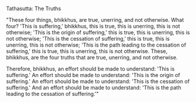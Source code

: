 Tathasutta: The Truths

"These four things, bhikkhus, are true, unerring, and not otherwise. What four? 'This is suffering,' bhikkhus, this is true, this is unerring, this is not otherwise; 'This is the origin of suffering,' this is true, this is unerring, this is not otherwise; 'This is the cessation of suffering,' this is true, this is unerring, this is not otherwise; 'This is the path leading to the cessation of suffering,' this is true, this is unerring, this is not otherwise. These, bhikkhus, are the four truths that are true, unerring, and not otherwise.

Therefore, bhikkhus, an effort should be made to understand: 'This is suffering.' An effort should be made to understand: 'This is the origin of suffering.' An effort should be made to understand: 'This is the cessation of suffering.' And an effort should be made to understand: 'This is the path leading to the cessation of suffering.'"